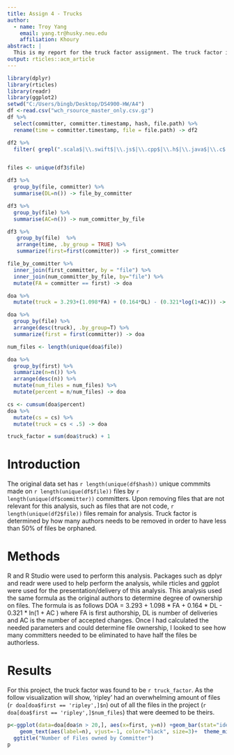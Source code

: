 ```yaml
---
title: Assign 4 - Trucks
author:
  - name: Troy Yang
    email: yang.tr@husky.neu.edu
    affiliation: Khoury
abstract: |
  This is my report for the truck factor assignment. The truck factor is not an original idea, but rather this is an application of the truck factor analysis on the R project. This RMD file can do this same analysis for other projects, it just needs to be pointed at a different dataset.
output: rticles::acm_article
---
```


```r
library(dplyr)
library(rticles)
library(readr)
library(ggplot2)
setwd("C:/Users/bingb/Desktop/DS4900-HW/A4")
df <-read.csv("wch_rsource_master_only.csv.gz")
df %>%
  select(committer, committer.timestamp, hash, file.path) %>%
  rename(time = committer.timestamp, file = file.path) -> df2

df2 %>% 
  filter( grepl(".scala$|\\.swift$|\\.js$|\\.cpp$|\\.h$|\\.java$|\\.c$|\\.php$|\\.groovy$|\\.sql$|\\.py$", file)) -> df3


files <- unique(df3$file)

df3 %>% 
  group_by(file, committer) %>% 
  summarise(DL=n()) -> file_by_committer

df3 %>% 
  group_by(file) %>% 
  summarise(AC=n()) -> num_committer_by_file

df3 %>%
   group_by(file)  %>% 
   arrange(time, .by_group = TRUE) %>%
   summarize(first=first(committer)) -> first_committer

file_by_committer %>% 
  inner_join(first_committer, by = "file") %>% 
  inner_join(num_committer_by_file, by="file") %>%
  mutate(FA = committer == first) -> doa

doa %>%
  mutate(truck = 3.293+(1.098*FA) + (0.164*DL) - (0.321*log(1+AC))) -> doa

doa %>%
  group_by(file) %>%
  arrange(desc(truck), .by_group=T) %>%
  summarize(first = first(committer)) -> doa

num_files <- length(unique(doa$file))

doa %>% 
  group_by(first) %>%
  summarize(n=n()) %>%
  arrange(desc(n)) %>%
  mutate(num_files = num_files) %>%
  mutate(percent = n/num_files) -> doa

cs <- cumsum(doa$percent)
doa %>%
  mutate(cs = cs) %>%
  mutate(truck = cs < .5) -> doa

truck_factor = sum(doa$truck) + 1


```

# Introduction

The original data set has `r length(unique(df$hash))` unique commmits made on `r length(unique(df$file))` files by `r length(unique(df$committer))` committers. Upon removing files that are not relevant for this analysis, such as files that are not code, `r length(unique(df2$file))` files remain for analysis. Truck factor is determined by how many authors needs to be removed in order to have less than 50% of files be orphaned.

# Methods

R and R Studio were used to perform this analysis. Packages such as dplyr and readr were used to help perform the analysis, while rticles and ggplot were used for the presentation/delivery of this analysis. This analysis used the same formula as the original authors to determine degree of ownership on files. The formula is as follows DOA = 3.293 + 1.098 * FA + 0.164 * DL - 0.321 * ln(1 + AC ) where FA is first authorship, DL is number of deliveries and AC is the number of accepted changes. Once I had calculated the needed parameters and could determine file ownership, I looked to see how many committers needed to be eliminated to have half the files be authorless.


# Results

For this project, the truck factor was found to be `r truck_factor`. As the follow visualization will show, 'ripley' had an overwhelming amount of files (`r doa[doa$first == 'ripley',]$n`) out of all the files in the project (`r doa[doa$first == 'ripley',]$num_files`) that were deemed to be theirs. 

```r

p<-ggplot(data=doa[doa$n > 20,], aes(x=first, y=n)) +geom_bar(stat="identity", fill="steelblue")+
    geom_text(aes(label=n), vjust=-1, color="black", size=3)+  theme_minimal()  +
  ggtitle("Number of Files owned by Committer")
p
 
```





